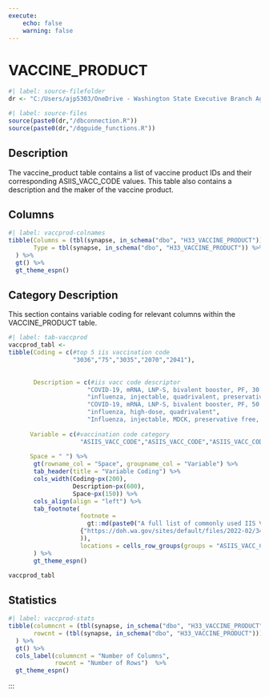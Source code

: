 ```yaml
---
execute:
    echo: false
    warning: false
---
```


# VACCINE_PRODUCT {.unnumbered}

```r
#| label: source-filefolder
dr <- "C:/Users/ajp5303/OneDrive - Washington State Executive Branch Agencies/source_scripts"
```

```r
#| label: source-files
source(paste0(dr,"/dbconnection.R"))
source(paste0(dr,"/dqguide_functions.R"))
```

## Description

The vaccine_product table contains a list of vaccine product IDs and their corresponding ASIIS_VACC_CODE values. This table also contains a description and the maker of the vaccine product.

## Columns

```r
#| label: vaccprod-colnames
tibble(Columns = (tbl(synapse, in_schema("dbo", "H33_VACCINE_PRODUCT")) %>% colnames()),
       Type = tbl(synapse, in_schema("dbo", "H33_VACCINE_PRODUCT")) %>% head(1) %>% as_tibble() %>% sapply(class)
  ) %>%
  gt() %>%
  gt_theme_espn()
```

## Category Description

This section contains variable coding for relevant columns within the VACCINE_PRODUCT table.

```r
#| label: tab-vaccprod
vaccprod_tabl <-
tibble(Coding = c(#top 5 iis vaccination code 
                  "3036","75","3035","2070","2041"), 
                      
              
       Description = c(#iis vacc code descriptor
                      "COVID-19, mRNA, LNP-S, bivalent booster, PF, 30 mcg/0.3 mL dose", 
                      "influenza, injectable, quadrivalent, preservative free",
                      "COVID-19, mRNA, LNP-S, bivalent booster, PF, 50 mcg/0.5 mL or 25mcg/0.25 mL dose",
                      "influenza, high-dose, quadrivalent",
                      "Influenza, injectable, MDCK, preservative free, quadrivalent"), 
                               
      Variable = c(#vaccination code category
                    "ASIIS_VACC_CODE","ASIIS_VACC_CODE","ASIIS_VACC_CODE","ASIIS_VACC_CODE","ASIIS_VACC_CODE"),  
                    
      Space = " ") %>%
       gt(rowname_col = "Space", groupname_col = "Variable") %>%
       tab_header(title = "Variable Coding") %>%
       cols_width(Coding~px(200),
                  Description~px(600),
                  Space~px(150)) %>%
       cols_align(align = "left") %>%
       tab_footnote(
                    footnote = 
                      gt::md(paste0("A full list of commonly used IIS Vaccination Codes in WA is available at: ",
                    {"https://doh.wa.gov/sites/default/files/2022-02/348-580-ConsolidatedBestChoicesGuide.pdf"}
                    )),
                    locations = cells_row_groups(groups = "ASIIS_VACC_CODE")
       ) %>%
       gt_theme_espn()

vaccprod_tabl
```

## Statistics

```r
#| label: vaccprod-stats
tibble(columncnt = (tbl(synapse, in_schema("dbo", "H33_VACCINE_PRODUCT")) %>% ncol()),
       rowcnt = (tbl(synapse, in_schema("dbo", "H33_VACCINE_PRODUCT"))) %>% nrow2()
  ) %>%
  gt() %>%
  cols_label(columncnt = "Number of Columns",
             rowcnt = "Number of Rows")  %>%
  gt_theme_espn()
```

:::
